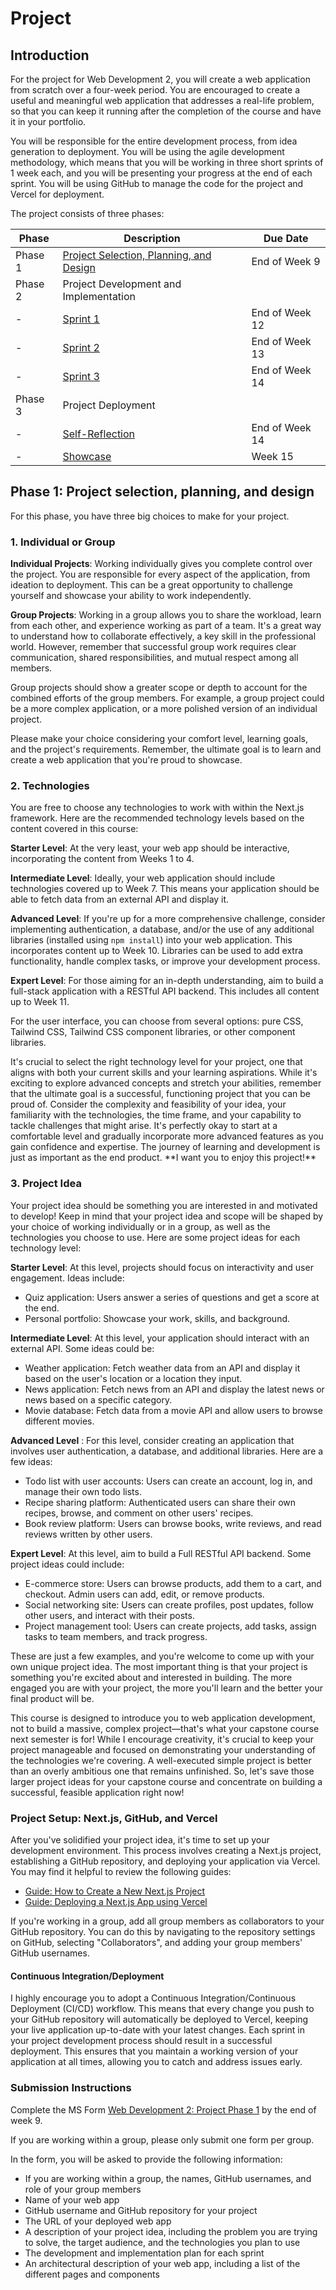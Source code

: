 # Project

## Introduction

For the project for Web Development 2, you will create a web application from scratch over a four-week period. You are encouraged to create a useful and meaningful web application that addresses a real-life problem, so that you can keep it running after the completion of the course and have it in your portfolio.

You will be responsible for the entire development process, from idea generation to deployment. You will be using the agile development methodology, which means that you will be working in three short sprints of 1 week each, and you will be presenting your progress at the end of each sprint. You will be using GitHub to manage the code for the project and Vercel for deployment.

The project consists of three phases:

| Phase   | Description                                                                                             | Due Date       |
| ------- | ------------------------------------------------------------------------------------------------------- | -------------- |
| Phase 1 | [Project Selection, Planning, and Design](/week9/project#phase-1-project-selection-planning-and-design) | End of Week 9  |
| Phase 2 | Project Development and Implementation                                                                  |                |
| -       | [Sprint 1](/week12/project)                                                                             | End of Week 12 |
| -       | [Sprint 2](/week13/project)                                                                             | End of Week 13 |
| -       | [Sprint 3](/week14#phase-2---sprint-3)                                                                  | End of Week 14 |
| Phase 3 | Project Deployment                                                                                      |                |
| -       | [Self-Reflection](/week14#project-phase-3-self-reflection)                                              | End of Week 14 |
| -       | [Showcase](/week15)                                                                                     | Week 15        |

## Phase 1: Project selection, planning, and design

For this phase, you have three big choices to make for your project.

### 1. Individual or Group

**Individual Projects**: Working individually gives you complete control over the project. You are responsible for every aspect of the application, from ideation to deployment. This can be a great opportunity to challenge yourself and showcase your ability to work independently.

**Group Projects**: Working in a group allows you to share the workload, learn from each other, and experience working as part of a team. It's a great way to understand how to collaborate effectively, a key skill in the professional world. However, remember that successful group work requires clear communication, shared responsibilities, and mutual respect among all members.

Group projects should show a greater scope or depth to account for the combined efforts of the group members. For example, a group project could be a more complex application, or a more polished version of an individual project.

Please make your choice considering your comfort level, learning goals, and the project's requirements. Remember, the ultimate goal is to learn and create a web application that you're proud to showcase.

### 2. Technologies

You are free to choose any technologies to work with within the Next.js framework. Here are the recommended technology levels based on the content covered in this course:

**Starter Level**: At the very least, your web app should be interactive, incorporating the content from Weeks 1 to 4.

**Intermediate Level**: Ideally, your web application should include technologies covered up to Week 7. This means your application should be able to fetch data from an external API and display it.

**Advanced Level**: If you're up for a more comprehensive challenge, consider implementing authentication, a database, and/or the use of any additional libraries (installed using `npm install`) into your web application. This incorporates content up to Week 10. Libraries can be used to add extra functionality, handle complex tasks, or improve your development process.

**Expert Level**: For those aiming for an in-depth understanding, aim to build a full-stack application with a RESTful API backend. This includes all content up to Week 11.

For the user interface, you can choose from several options: pure CSS, Tailwind CSS, Tailwind CSS component libraries, or other component libraries.


<Callout type="info" emoji="💡">
  It's crucial to select the right technology level for your project, one that
  aligns with both your current skills and your learning aspirations. While it's
  exciting to explore advanced concepts and stretch your abilities, remember
  that the ultimate goal is a successful, functioning project that you can be
  proud of. Consider the complexity and feasibility of your idea, your
  familiarity with the technologies, the time frame, and your capability to
  tackle challenges that might arise. It's perfectly okay to start at a
  comfortable level and gradually incorporate more advanced features as you gain
  confidence and expertise. The journey of learning and development is just as
  important as the end product. **I want you to enjoy this project!**
</Callout>

### 3. Project Idea

Your project idea should be something you are interested in and motivated to develop! Keep in mind that your project idea and scope will be shaped by your choice of working individually or in a group, as well as the technologies you choose to use. Here are some project ideas for each technology level:

**Starter Level**: At this level, projects should focus on interactivity and user engagement. Ideas include:

- Quiz application: Users answer a series of questions and get a score at the end.
- Personal portfolio: Showcase your work, skills, and background.

**Intermediate Level**: At this level, your application should interact with an external API. Some ideas could be:

- Weather application: Fetch weather data from an API and display it based on the user's location or a location they input.
- News application: Fetch news from an API and display the latest news or news based on a specific category.
- Movie database: Fetch data from a movie API and allow users to browse different movies.

**Advanced Level** : For this level, consider creating an application that involves user authentication, a database, and additional libraries. Here are a few ideas:

- Todo list with user accounts: Users can create an account, log in, and manage their own todo lists.
- Recipe sharing platform: Authenticated users can share their own recipes, browse, and comment on other users' recipes.
- Book review platform: Users can browse books, write reviews, and read reviews written by other users.

**Expert Level**: At this level, aim to build a Full RESTful API backend. Some project ideas could include:

- E-commerce store: Users can browse products, add them to a cart, and checkout. Admin users can add, edit, or remove products.
- Social networking site: Users can create profiles, post updates, follow other users, and interact with their posts.
- Project management tool: Users can create projects, add tasks, assign tasks to team members, and track progress.

These are just a few examples, and you're welcome to come up with your own unique project idea. The most important thing is that your project is something you're excited about and interested in building. The more engaged you are with your project, the more you'll learn and the better your final product will be.

<Callout type="error" emoji="⚠️">
  This course is designed to introduce you to web application development, not
  to build a massive, complex project—that's what your capstone course next
  semester is for! While I encourage creativity, it's crucial to keep your
  project manageable and focused on demonstrating your understanding of the
  technologies we're covering. A well-executed simple project is better than an
  overly ambitious one that remains unfinished. So, let's save those larger
  project ideas for your capstone course and concentrate on building a
  successful, feasible application right now!
</Callout>

### Project Setup: Next.js, GitHub, and Vercel

After you've solidified your project idea, it's time to set up your development environment. This process involves creating a Next.js project, establishing a GitHub repository, and deploying your application via Vercel. You may find it helpful to review the following guides:

- [Guide: How to Create a New Next.js Project](/guides-and-references/creating-new-nextjs-project)
- [Guide: Deploying a Next.js App using Vercel](/guides-and-references/deploying-nextjs-app)

If you're working in a group, add all group members as collaborators to your GitHub repository. You can do this by navigating to the repository settings on GitHub, selecting "Collaborators", and adding your group members' GitHub usernames.

#### Continuous Integration/Deployment

I highly encourage you to adopt a Continuous Integration/Continuous Deployment (CI/CD) workflow. This means that every change you push to your GitHub repository will automatically be deployed to Vercel, keeping your live application up-to-date with your latest changes. Each sprint in your project development process should result in a successful deployment. This ensures that you maintain a working version of your application at all times, allowing you to catch and address issues early.

### Submission Instructions


<AdditionalInfo name="Aaron">

Complete the MS Form [Web Development 2: Project Phase 1](https://forms.office.com/r/58ApykiZEK) by the end of week 9.

</AdditionalInfo>

If you are working within a group, please only submit one form per group.

In the form, you will be asked to provide the following information:

- If you are working within a group, the names, GitHub usernames, and role of your group members
- Name of your web app
- GitHub username and GitHub repository for your project
- The URL of your deployed web app
- A description of your project idea, including the problem you are trying to solve, the target audience, and the technologies you plan to use
- The development and implementation plan for each sprint
- An architectural description of your web app, including a list of the different pages and components
